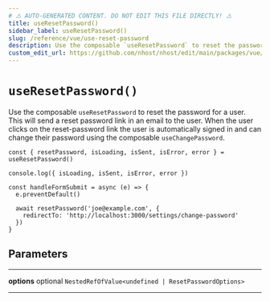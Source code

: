 ```yaml
---
# ⚠️ AUTO-GENERATED CONTENT. DO NOT EDIT THIS FILE DIRECTLY! ⚠️
title: useResetPassword()
sidebar_label: useResetPassword()
slug: /reference/vue/use-reset-password
description: Use the composable `useResetPassword` to reset the password for a user. This will send a reset password link in an email to the user. When the user clicks on the reset-password link the user is automatically signed in and can change their password using the composable `useChangePassword`.
custom_edit_url: https://github.com/nhost/nhost/edit/main/packages/vue/src/useResetPassword.ts#L39
---
```


# `useResetPassword()`

Use the composable `useResetPassword` to reset the password for a user. This will send a reset password link in an email to the user. When the user clicks on the reset-password link the user is automatically signed in and can change their password using the composable `useChangePassword`.

```tsx
const { resetPassword, isLoading, isSent, isError, error } = useResetPassword()

console.log({ isLoading, isSent, isError, error })

const handleFormSubmit = async (e) => {
  e.preventDefault()

  await resetPassword('joe@example.com', {
    redirectTo: 'http://localhost:3000/settings/change-password'
  })
}
```

## Parameters

---

**<span className="parameter-name">options</span>** <span className="optional-status">optional</span> `NestedRefOfValue<undefined | ResetPasswordOptions>`

---
